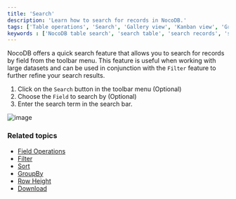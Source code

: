 ```yaml
---
title: 'Search'
description: 'Learn how to search for records in NocoDB.'
tags: ['Table operations', 'Search', 'Gallery view', 'Kanban view', 'Grid view']
keywords : ['NocoDB table search', 'search table', 'search records', 'search']
---
```


NocoDB offers a quick search feature that allows you to search for records by field from the toolbar menu. This feature is useful when working with large datasets and can be used in conjunction with the `Filter` feature to further refine your search results.

1. Click on the `Search` button in the toolbar menu (Optional)
2. Choose the `Field` to search by (Optional)
3. Enter the search term in the search bar.

![image](/img/v2/table-operations/table-search.png)

### Related topics
- [Field Operations](/docs/product-docs/table-operations/field-operations)
- [Filter](/docs/product-docs/table-operations/filter)
- [Sort](/docs/product-docs/table-operations/sort)
- [GroupBy](/docs/product-docs/table-operations/group-by)
- [Row Height](/docs/product-docs/table-operations/row-height)
- [Download](/docs/product-docs/table-operations/download)
